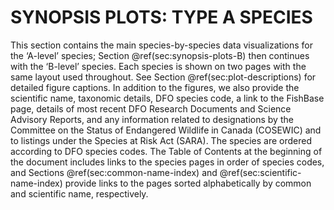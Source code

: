 # SYNOPSIS PLOTS: TYPE A SPECIES {#sec:synopsis-plots-A}

This section contains the main species-by-species data
visualizations for the 'A-level' species; Section\ \@ref(sec:synopsis-plots-B)
then continues with the 'B-level' species.
Each species is shown on two pages with the same layout used
throughout.
See Section\ \@ref(sec:plot-descriptions) for detailed figure captions.
In addition to the figures, we also provide the
scientific name, taxonomic details, DFO species
code,
a link to the FishBase page,
details of most recent DFO Research Documents and Science Advisory
Reports, and any information related to designations by the Committee on the
Status of Endangered Wildlife in Canada (COSEWIC) and to listings under the
Species at Risk Act (SARA).
The species are ordered according to DFO species
codes. The Table of Contents at the beginning of the document includes links to
the species pages in order of species codes, and
Sections\ \@ref(sec:common-name-index) and\ \@ref(sec:scientific-name-index)
provide links to the pages sorted alphabetically by common and scientific name, respectively.
